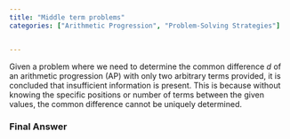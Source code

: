 ```yaml
---
title: "Middle term problems"
categories: ["Arithmetic Progression", "Problem-Solving Strategies"]


---
```




Given a problem where we need to determine the common difference $d$ of an arithmetic progression (AP) with only two arbitrary terms provided, it is concluded that insufficient information is present. This is because without knowing the specific positions or number of terms between the given values, the common difference cannot be uniquely determined.

### Final Answer
\boxed{\text{Insufficient information}}
